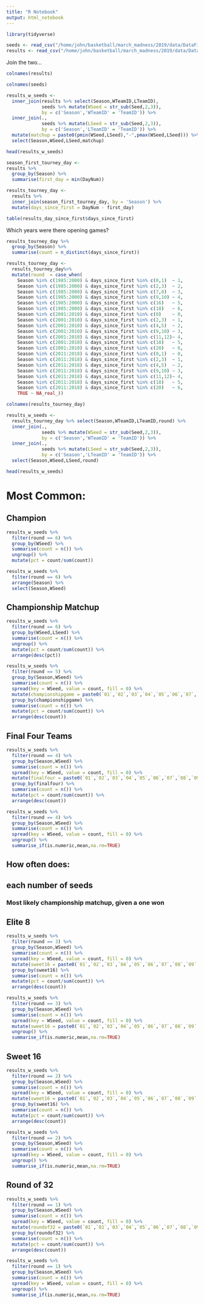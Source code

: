 ```yaml
---
title: "R Notebook"
output: html_notebook
---
```


```r
library(tidyverse)
```

```r
seeds <- read_csv("/home/john/basketball/march_madness/2019/data/DataFiles/NCAATourneySeeds.csv")
results <- read_csv("/home/john/basketball/march_madness/2019/data/DataFiles/NCAATourneyCompactResults.csv")
```

Join the two...

```r
colnames(results)
```

```r
colnames(seeds)
```


```r
results_w_seeds <- 
  inner_join(results %>% select(Season,WTeamID,LTeamID),
             seeds %>% mutate(WSeed = str_sub(Seed,2,3)),
             by = c('Season','WTeamID' = 'TeamID')) %>%
  inner_join(.,
             seeds %>% mutate(LSeed = str_sub(Seed,2,3)),
             by = c('Season','LTeamID' = 'TeamID')) %>%
  mutate(matchup = paste0(pmin(WSeed,LSeed),"-",pmax(WSeed,LSeed))) %>%
  select(Season,WSeed,LSeed,matchup)
```

```r
head(results_w_seeds)
```


```r
season_first_tourney_day <-
results %>%
  group_by(Season) %>%
  summarise(first_day = min(DayNum))
```

```r
results_tourney_day <-
  results %>%
  inner_join(season_first_tourney_day, by = 'Season') %>%
  mutate(days_since_first = DayNum - first_day)
```

```r
table(results_day_since_first$days_since_first)
```

Which years were there opening games?

```r
results_tourney_day %>%
  group_by(Season) %>%
  summarise(count = n_distinct(days_since_first))
```

```r
results_tourney_day <-
  results_tourney_day%>%
  mutate(round  = case_when(
    Season %in% c(1985:2000) & days_since_first %in% c(0,1)  ~ 1,
    Season %in% c(1985:2000) & days_since_first %in% c(2,3)  ~ 2,
    Season %in% c(1985:2000) & days_since_first %in% c(7,8)  ~ 3,
    Season %in% c(1985:2000) & days_since_first %in% c(9,10) ~ 4,
    Season %in% c(1985:2000) & days_since_first %in% c(16)   ~ 5,
    Season %in% c(1985:2000) & days_since_first %in% c(18)   ~ 6,
    Season %in% c(2001:2010) & days_since_first %in% c(0)    ~ 0,
    Season %in% c(2001:2010) & days_since_first %in% c(2,3)  ~ 1,
    Season %in% c(2001:2010) & days_since_first %in% c(4,5)  ~ 2,
    Season %in% c(2001:2010) & days_since_first %in% c(9,10) ~ 3,
    Season %in% c(2001:2010) & days_since_first %in% c(11,12)~ 4,
    Season %in% c(2001:2010) & days_since_first %in% c(18)   ~ 5,
    Season %in% c(2001:2010) & days_since_first %in% c(20)   ~ 6,
    Season %in% c(2011:2018) & days_since_first %in% c(0,1)  ~ 0,
    Season %in% c(2011:2018) & days_since_first %in% c(2,3)  ~ 1,
    Season %in% c(2011:2018) & days_since_first %in% c(4,5)  ~ 2,
    Season %in% c(2011:2018) & days_since_first %in% c(9,10) ~ 3,
    Season %in% c(2011:2018) & days_since_first %in% c(11,12)~ 4,
    Season %in% c(2011:2018) & days_since_first %in% c(18)   ~ 5,
    Season %in% c(2011:2018) & days_since_first %in% c(20)   ~ 6,
    TRUE ~ NA_real_))

```


```r
colnames(results_tourney_day)
```


```r
results_w_seeds <-
  results_tourney_day %>% select(Season,WTeamID,LTeamID,round) %>%
  inner_join(.,
             seeds %>% mutate(WSeed = str_sub(Seed,2,3)),
             by = c('Season','WTeamID' = 'TeamID')) %>%
  inner_join(.,
             seeds %>% mutate(LSeed = str_sub(Seed,2,3)),
             by = c('Season','LTeamID' = 'TeamID')) %>%
  select(Season,WSeed,LSeed,round)
```

```r
head(results_w_seeds)
```

# Most Common:

## Champion
```r
results_w_seeds %>%
  filter(round == 6) %>%
  group_by(WSeed) %>%
  summarise(count = n()) %>%
  ungroup() %>%
  mutate(pct = count/sum(count))
```

```r
results_w_seeds %>%
  filter(round == 6) %>%
  arrange(Season) %>%
  select(Season,WSeed)
```

## Championship Matchup
```r
results_w_seeds %>%
  filter(round == 6) %>%
  group_by(WSeed,LSeed) %>%
  summarise(count = n()) %>%
  ungroup() %>%
  mutate(pct = count/sum(count)) %>%
  arrange(desc(pct))
```
```r
results_w_seeds %>%
  filter(round == 5) %>%
  group_by(Season,WSeed) %>%
  summarise(count = n()) %>%
  spread(key = WSeed, value = count, fill = 0) %>%
  mutate(championshipgame = paste0(`01`,`02`,`03`,`04`,`05`,`06`,`07`,`08`)) %>%
  group_by(championshipgame) %>%
  summarise(count = n()) %>%
  mutate(pct = count/sum(count)) %>%
  arrange(desc(count))
```

## Final Four Teams
```r
results_w_seeds %>%
  filter(round == 4) %>%
  group_by(Season,WSeed) %>%
  summarise(count = n()) %>%
  spread(key = WSeed, value = count, fill = 0) %>%
  mutate(finalfour = paste0(`01`,`02`,`03`,`04`,`05`,`06`,`07`,`08`,`09`,`10`,`11`)) %>%
  group_by(finalfour) %>%
  summarise(count = n()) %>%
  mutate(pct = count/sum(count)) %>%
  arrange(desc(count))
```

```r
results_w_seeds %>%
  filter(round == 4) %>%
  group_by(Season,WSeed) %>%
  summarise(count = n()) %>%
  spread(key = WSeed, value = count, fill = 0) %>%
  ungroup() %>%
  summarise_if(is.numeric,mean,na.rm=TRUE) 
```

## How often does:
## each number of seeds






### Most likely championship matchup, given a one won

## Elite 8

```r
results_w_seeds %>%
  filter(round == 3) %>%
  group_by(Season,WSeed) %>%
  summarise(count = n()) %>%
  spread(key = WSeed, value = count, fill = 0) %>%
  mutate(sweet16 = paste0(`01`,`02`,`03`,`04`,`05`,`06`,`07`,`08`,`09`,`10`,`11`,`12`)) %>%
  group_by(sweet16) %>%
  summarise(count = n()) %>%
  mutate(pct = count/sum(count)) %>%
  arrange(desc(count))
```

```r
results_w_seeds %>%
  filter(round == 3) %>%
  group_by(Season,WSeed) %>%
  summarise(count = n()) %>%
  spread(key = WSeed, value = count, fill = 0) %>%
  mutate(sweet16 = paste0(`01`,`02`,`03`,`04`,`05`,`06`,`07`,`08`,`09`,`10`,`11`,`12`)) %>%
  ungroup() %>%
  summarise_if(is.numeric,mean,na.rm=TRUE) 
```







## Sweet 16
```r
results_w_seeds %>%
  filter(round == 2) %>%
  group_by(Season,WSeed) %>%
  summarise(count = n()) %>%
  spread(key = WSeed, value = count, fill = 0) %>%
  mutate(sweet16 = paste0(`01`,`02`,`03`,`04`,`05`,`06`,`07`,`08`,`09`,`10`,`11`,`12`,`13`,`14`,`15`)) %>%
  group_by(sweet16) %>%
  summarise(count = n()) %>%
  mutate(pct = count/sum(count)) %>%
  arrange(desc(count))
```


```r
results_w_seeds %>%
  filter(round == 2) %>%
  group_by(Season,WSeed) %>%
  summarise(count = n()) %>%
  spread(key = WSeed, value = count, fill = 0) %>%
  ungroup() %>%
  summarise_if(is.numeric,mean,na.rm=TRUE) 
```



## Round of 32


```r
results_w_seeds %>%
  filter(round == 1) %>%
  group_by(Season,WSeed) %>%
  summarise(count = n()) %>%
  spread(key = WSeed, value = count, fill = 0) %>%
  mutate(roundof32 = paste0(`01`,`02`,`03`,`04`,`05`,`06`,`07`,`08`,`09`,`10`,`11`,`12`,`13`,`14`,`15`,`16`)) %>%
  group_by(roundof32) %>%
  summarise(count = n()) %>%
  mutate(pct = count/sum(count)) %>%
  arrange(desc(count))
```

```r
results_w_seeds %>%
  filter(round == 1) %>%
  group_by(Season,WSeed) %>%
  summarise(count = n()) %>%
  spread(key = WSeed, value = count, fill = 0) %>%
  ungroup() %>%
  summarise_if(is.numeric,mean,na.rm=TRUE) 
  
```


